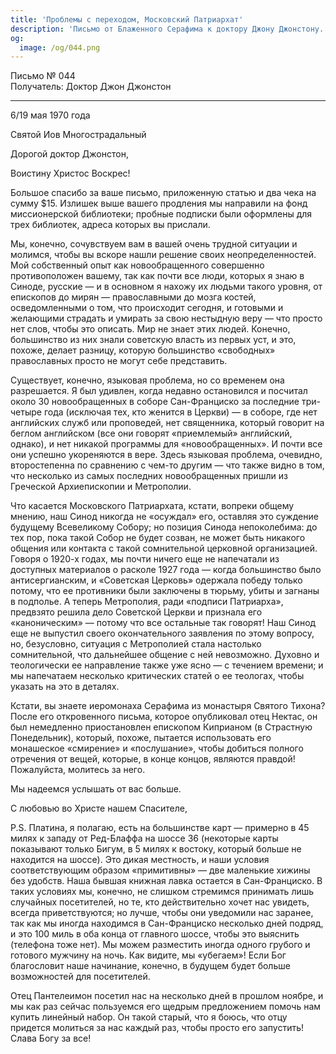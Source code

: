 ```yaml
---
title: 'Проблемы с переходом, Московский Патриархат'
description: 'Письмо от Блаженного Серафима к доктору Джону Джонстону.'
og:
  image: /og/044.png
---
```


<div style={{textAlign:'right', fontFamily:'monospace'}}>Письмо № 044</div>
<div style={{textAlign:'left', fontFamily:'monospace'}}>Получатель: Доктор Джон Джонстон</div>

---

6/19 мая 1970 года

Святой Иов Многострадальный

Дорогой доктор Джонстон,

Воистину Христос Воскрес!

Большое спасибо за ваше письмо, приложенную статью и два чека на сумму $15. Излишек выше вашего продления мы направили на фонд миссионерской библиотеки; пробные подписки были оформлены для трех библиотек, адреса которых вы прислали.

Мы, конечно, сочувствуем вам в вашей очень трудной ситуации и молимся, чтобы вы вскоре нашли решение своих неопределенностей. Мой собственный опыт как новообращенного совершенно противоположен вашему, так как почти все люди, которых я знаю в Синоде, русские — и в основном я нахожу их людьми такого уровня, от епископов до мирян — православными до мозга костей, осведомленными о том, что происходит сегодня, и готовыми и желающими страдать и умирать за свою нестыдную веру — что просто нет слов, чтобы это описать. Мир не знает этих людей. Конечно, большинство из них знали советскую власть из первых уст, и это, похоже, делает разницу, которую большинство «свободных» православных просто не могут себе представить.

Существует, конечно, языковая проблема, но со временем она разрешается. Я был удивлен, когда недавно остановился и посчитал около 30 новообращенных в соборе Сан-Франциско за последние три-четыре года (исключая тех, кто женится в Церкви) — в соборе, где нет английских служб или проповедей, нет священника, который говорит на беглом английском (все они говорят «приемлемый» английский, однако), и нет никакой программы для «новообращенных». И почти все они успешно укореняются в вере. Здесь языковая проблема, очевидно, второстепенна по сравнению с чем-то другим — что также видно в том, что несколько из самых последних новообращенных пришли из Греческой Архиепископии и Метрополии.

Что касается Московского Патриархата, кстати, вопреки общему мнению, наш Синод никогда не «осуждал» его, оставляя это суждение будущему Всевеликому Собору; но позиция Синода непоколебима: до тех пор, пока такой Собор не будет созван, не может быть никакого общения или контакта с такой сомнительной церковной организацией. Говоря о 1920-х годах, мы почти ничего еще не напечатали из доступных материалов о расколе 1927 года — когда большинство было антисергианским, и «Советская Церковь» одержала победу только потому, что ее противники были заключены в тюрьму, убиты и загнаны в подполье. А теперь Метрополия, ради «подписи Патриарха», предвзято решила дело Советской Церкви и признала его «каноническим» — потому что все остальные так говорят! Наш Синод еще не выпустил своего окончательного заявления по этому вопросу, но, безусловно, ситуация с Метрополией стала настолько сомнительной, что дальнейшее общение с ней невозможно. Духовно и теологически ее направление также уже ясно — с течением времени; и мы напечатаем несколько критических статей о ее теологах, чтобы указать на это в деталях.

Кстати, вы знаете иеромонаха Серафима из монастыря Святого Тихона? После его откровенного письма, которое опубликовал отец Нектас, он был немедленно приостановлен епископом Киприаном (в Страстную Понедельник), который, похоже, пытается использовать его монашеское «смирение» и «послушание», чтобы добиться полного отречения от вещей, которые, в конце концов, являются правдой! Пожалуйста, молитесь за него.

Мы надеемся услышать от вас больше.

С любовью во Христе нашем Спасителе,

P.S. Платина, я полагаю, есть на большинстве карт — примерно в 45 милях к западу от Ред-Блаффа на шоссе 36 (некоторые карты показывают только Бигум, в 5 милях к востоку, который больше не находится на шоссе). Это дикая местность, и наши условия соответствующим образом «примитивны» — две маленькие хижины без удобств. Наша бывшая книжная лавка остается в Сан-Франциско. В таких условиях мы, конечно, не слишком стремимся принимать лишь случайных посетителей, но те, кто действительно хочет нас увидеть, всегда приветствуются; но лучше, чтобы они уведомили нас заранее, так как мы иногда находимся в Сан-Франциско несколько дней подряд, и это 100 миль в оба конца от главного шоссе, чтобы это выяснить (телефона тоже нет). Мы можем разместить иногда одного грубого и готового мужчину на ночь. Как видите, мы «убегаем»! Если Бог благословит наше начинание, конечно, в будущем будет больше возможностей для посетителей.

Отец Пантелеимон посетил нас на несколько дней в прошлом ноябре, и мы как раз сейчас пользуемся его щедрым предложением помочь нам купить линейный набор. Он такой старый, что я боюсь, что отцу придется молиться за нас каждый раз, чтобы просто его запустить! Слава Богу за все!
